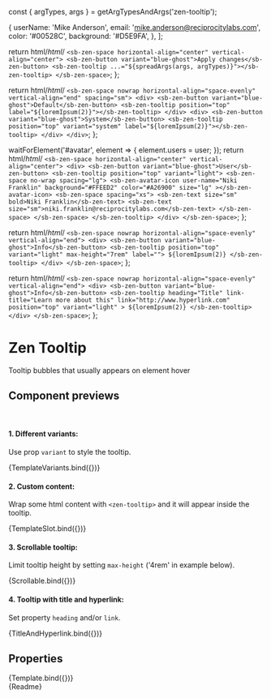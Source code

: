 const { argTypes, args } = getArgTypesAndArgs('zen-tooltip');

<Meta title="Notifications/Tooltip" component="zen-tooltip" argTypes={argTypes} />

  {
    userName: 'Mike Anderson',
    email: 'mike.anderson@reciprocitylabs.com',
    color: '#00528C',
    background: '#D5E9FA',
  },
];

  return html/*html*/ `
    <sb-zen-space horizontal-align="center" vertical-align="center">
      <sb-zen-button variant="blue-ghost">Apply changes</sb-zen-button>
      <sb-zen-tooltip ...="${spreadArgs(args, argTypes)}"></sb-zen-tooltip>
    </sb-zen-space>
  `;
};

  return html/*html*/ `
    <sb-zen-space nowrap horizontal-align="space-evenly" vertical-align="end" spacing="sm">
      <div>
          <sb-zen-button variant="blue-ghost">Default</sb-zen-button>
          <sb-zen-tooltip position="top" label="${loremIpsum(2)}"></sb-zen-tooltip>
      </div>
      <div>
        <sb-zen-button variant="blue-ghost">System</sb-zen-button>
        <sb-zen-tooltip position="top" variant="system" label="${loremIpsum(2)}"></sb-zen-tooltip>
      </div>
    </div>
  `;
};

  waitForElement('#avatar', element => {
    element.users = user;
  });
  return html/*html*/ `
    <sb-zen-space horizontal-align="center" vertical-align="center">
      <div>
        <sb-zen-button variant="blue-ghost">User</sb-zen-button>
        <sb-zen-tooltip position="top" variant="light">
          <sb-zen-space no-wrap spacing="lg">
            <sb-zen-avatar-icon
              user-name="Niki Franklin"
              background="#FFEED2"
              color="#A26900"
              size="lg"
            ></sb-zen-avatar-icon>
            <sb-zen-space spacing="xs">
              <sb-zen-text size="sm" bold>Niki Franklin</sb-zen-text>
              <sb-zen-text size="sm">niki.franklin@reciprocitylabs.com</sb-zen-text>
            </sb-zen-space>
          </sb-zen-space>
        </sb-zen-tooltip>
      </div>
    </sb-zen-space>
  `;
};

  return html/*html*/ `
    <sb-zen-space nowrap horizontal-align="space-evenly" vertical-align="end">
      <div>
        <sb-zen-button variant="blue-ghost">Info</sb-zen-button>
        <sb-zen-tooltip position="top" variant="light" max-height="7rem" label=""> ${loremIpsum(2)} </sb-zen-tooltip>
      </div>
    </sb-zen-space>
  `;
};

  return html/*html*/ `
    <sb-zen-space nowrap horizontal-align="space-evenly" vertical-align="end">
      <div>
        <sb-zen-button variant="blue-ghost">Info</sb-zen-button>
        <sb-zen-tooltip
          heading="Title"
          link-title="Learn more about this"
          link="http://www.hyperlink.com"
          position="top"
          variant="light"
        >
          ${loremIpsum(2)}
        </sb-zen-tooltip>
      </div>
    </sb-zen-space>
  `;
};

# Zen Tooltip

Tooltip bubbles that usually appears on element hover

## Component previews

<br />

#### 1. Different variants:

Use prop `variant` to style the tooltip.

<Canvas>
  <Story name="variant">{TemplateVariants.bind({})}</Story>
</Canvas>

#### 2. Custom content:

Wrap some html content with `<zen-tooltip>` and it will appear inside the tooltip.

<Canvas>
  <Story name="slot">{TemplateSlot.bind({})}</Story>
</Canvas>

#### 3. Scrollable tooltip:

Limit tooltip height by setting `max-height` ('4rem' in example below).

<Canvas>
  <Story name="scrollable">{Scrollable.bind({})}</Story>
</Canvas>

#### 4. Tooltip with title and hyperlink:

Set property `heading` and/or `link`.

<Canvas>
  <Story name="hyperlink">{TitleAndHyperlink.bind({})}</Story>
</Canvas>

## Properties

<Canvas>
  <Story
    name="default"
    args={{
      ...args,
      position: 'top',
      heading: 'Title',
      label: loremIpsum(2),
      offset: 10,
    }}
  >
    {Template.bind({})}
  </Story>
</Canvas>

<ArgsTable story="default" />

<div class="stencildoc" />
<Description>{Readme}</Description>
